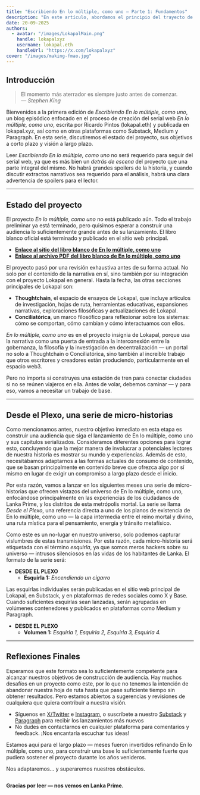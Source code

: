 ```yaml
---
title: "Escribiendo En lo múltiple, como uno — Parte 1: Fundamentos"
description: "En este artículo, abordamos el principio del trayecto de En lo múltiple, como uno, sus objetivos al corto plazo y su visión de largo plazo."
date: 20-09-2025
authors:
  - avatar: "/images/LokapalMain.png"
    handle: lokapalxyz
    username: lokapal.eth
    handleUrl: "https://x.com/lokapalxyz"
cover: "/images/making-fmao.jpg"
---
```


## Introducción

> El momento más aterrador es siempre justo antes de comenzar.  
> — *Stephen King*

Bienvenidos a la primera edición de *Escribiendo En lo múltiple, como uno*, un blog episódico enfocado en el proceso de creación del serial web *En lo múltiple, como uno*, escrita por Ricardo Pintos (lokapal.eth) y publicada en lokapal.xyz, así como en otras plataformas como Substack, Medium y Paragraph. En esta serie, discutiremos el estado del proyecto, sus objetivos a corto plazo y visión a largo plazo.

Leer *Escribiendo En lo múltiple, como uno* no será requerido para seguir del serial web, ya que es más bien un *detrás de escena* del proyecto que una parte integral del mismo. No habrá grandes spoilers de la historia, y cuando discutir extractos narrativos sea requerido para el análisis, habrá una clara advertencia de spoilers para el lector.

---

## Estado del proyecto

El proyecto *En lo múltiple, como uno* no está publicado aún. Todo el trabajo preliminar ya está terminado, pero quisimos esperar a construir una audiencia lo suficientemente grande antes de su lanzamiento. El libro blanco oficial está terminado y publicado en el sitio web principal.

- **[Enlace al sitio del libro blanco de En lo múltiple, como uno](https://www.lokapal.xyz/es/fmao/fmao-whitepaper/fw-part-1/fmao-a-web-serial)**
- **[Enlace al archivo PDF del libro blanco de En lo múltiple, como uno](https://www.lokapal.xyz/whitepapers/elmcu-libro-blanco.pdf)**

El proyecto pasó por una revisión exhaustiva antes de su forma actual. No solo por el contenido de la narrativa en sí, sino también por su integración con el proyecto Lokapal en general. Hasta la fecha, las otras secciones principales de Lokapal son:

- **Thoughtchain**, el espacio de ensayos de Lokapal, que incluye artículos de investigación, hojas de ruta, herramientas educativas, expansiones narrativas, exploraciones filosóficas y actualizaciones de Lokapal.
- **Conciliatórica**, un marco filosófico para reflexionar sobre los sistemas: cómo se comportan, cómo cambian y cómo interactuamos con ellos.

*En lo múltiple, como uno* es en el proyecto insignia de Lokapal, porque usa la narrativa como una puerta de entrada a la interconexión entre la gobernanza, la filosofía y la investigación en decentralización — un portal no solo a Thoughtchain o Conciliatórica, sino también al increíble trabajo que otros escritores y creadores están produciendo, particularmente en el espacio web3.

Pero no importa si construyes una estación de tren para conectar ciudades si no se reúnen viajeros en ella. Antes de volar, debemos caminar — y para eso, vamos a necesitar un trabajo de base.

---

## Desde el Plexo, una serie de micro-historias

Como mencionamos antes, nuestro objetivo inmediato en esta etapa es construir una audiencia que siga el lanzamiento de En lo múltiple, como uno y sus capítulos serializados. Consideramos diferentes opciones para lograr esto, concluyendo que la mejor manera de involucrar a potenciales lectores de nuestra historia es mostrar su mundo y experiencias. Además de esto, necesitábamos adaptarnos a las formas actuales de consumo de contenido, que se basan principalmente en contenido breve que ofrezca algo por sí mismo en lugar de exigir un compromiso a largo plazo desde el inicio.

Por esta razón, vamos a lanzar en los siguientes meses una serie de micro-historias que ofrecen vistazos del universo de En lo múltiple, como uno, enfocándose principalmente en las experiencias de los ciudadanos de Lanka Prime, y los distritos de esta metrópolis mortal. La serie se llama *Desde el Plexo*, una referencia directa a uno de los planos de existencia de En lo múltiple, como uno — la capa intermedia entre el reino mortal y divino, una ruta mística para el pensamiento, energía y tránsito metafísico.

Como este es un no-lugar en nuestro universo, solo podemos capturar vislumbres de estas transmisiones. Por esta razón, cada micro-historia será etiquetada con el término *esquirla*, ya que somos meros hackers sobre su universo — intrusos silenciosos en las vidas de los habitantes de Lanka. El formato de la serie será:

- **DESDE EL PLEXO**
  - **Esquirla 1:** *Encendiendo un cigarro*

Las esquirlas individuales serán publicadas en el sitio web principal de Lokapal, en Substack, y en plataformas de redes sociales como X y Base. Cuando suficientes esquirlas sean lanzadas, serán agrupadas en volúmenes contenedores y publicados en plataformas como Medium y Paragraph.

- **DESDE EL PLEXO**
  - **Volumen 1:** *Esquirla 1, Esquirla 2, Esquirla 3, Esquirla 4.*

---

## Reflexiones Finales

Esperamos que este formato sea lo suficientemente competente para alcanzar nuestros objetivos de construcción de audiencia. Hay muchos desafíos en un proyecto como este, por lo que no tenemos la intención de abandonar nuestra hoja de ruta hasta que pase suficiente tiempo sin obtener resultados. Pero estamos abiertos a sugerencias y revisiones de cualquiera que quiera contribuir a nuestra visión.

- Síguenos en [X/Twitter](https://x.com/lokapalxyz) e [Instagram](https://www.instagram.com/lokapalxyz/), o suscríbete a nuestro [Substack](https://lokapal.substack.com/) y [Paragraph](https://paragraph.com/@thoughtchain) para recibir los lanzamientos más nuevos
- No dudes en contactarnos en cualquier plataforma para comentarios y feedback. ¡Nos encantaría escuchar tus ideas!

Estamos aquí para el largo plazo — meses fueron invertidos refinando En lo múltiple, como uno, para construir una base lo suficientemente fuerte que pudiera sostener el proyecto durante los años venideros.

Nos adaptaremos... y superaremos nuestros obstáculos.

<Image
  src="/images/banner-purple.png"
  alt=""
  width={1580}
  height={140}
/>

**Gracias por leer — nos vemos en Lanka Prime.**